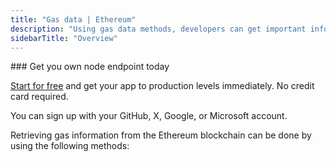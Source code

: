 ---
title: "Gas data | Ethereum"
description: "Using gas data methods, developers can get important information about the gas prices and estimated gas required for transactions on the Ethereum blockchain. This information is crucial in building efficient and cost-effective decentralized applications on the Ethereum network."
sidebarTitle: "Overview"
---

<Check>
### Get you own node endpoint today

  [Start for free](https://console.chainstack.com/) and get your app to production levels immediately. No credit card required.

  You can sign up with your GitHub, X, Google, or Microsoft account.
</Check>

Retrieving gas information from the Ethereum blockchain can be done by using the following methods:

<CardGroup cols={2}>
  <Card title="eth_estimateGas" icon="angle-right" iconType="solid" href="/api-reference/ethereum_node_api/gas_data/eth_estimateGas" horizontal/>
  <Card title="eth_gasPrice" icon="angle-right" iconType="solid" href="/api-reference/ethereum_node_api/gas_data/eth_gasPrice" horizontal/>
  <Card title="eth_maxPriorityFeePerGas" icon="angle-right" iconType="solid" href="/api-reference/ethereum_node_api/gas_data/eth_maxPriorityFeePerGas" horizontal/>
</CardGroup>

